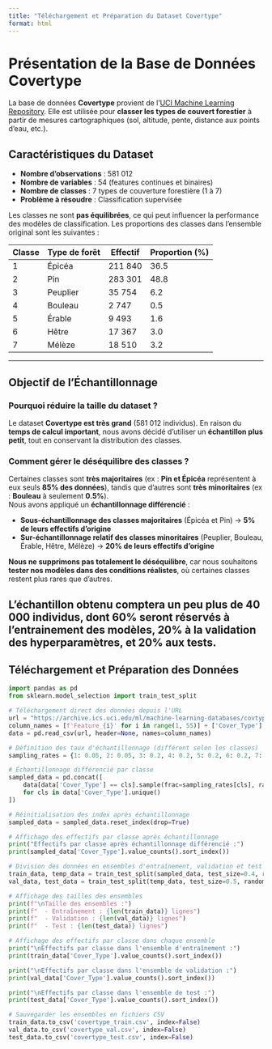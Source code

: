 ```yaml
---
title: "Téléchargement et Préparation du Dataset Covertype"
format: html
---
```

# Présentation de la Base de Données Covertype

La base de données **Covertype** provient de l'[UCI Machine Learning Repository](https://archive.ics.uci.edu/ml/datasets/Covertype). Elle est utilisée pour **classer les types de couvert forestier** à partir de mesures cartographiques (sol, altitude, pente, distance aux points d'eau, etc.).

## Caractéristiques du Dataset

- **Nombre d'observations** : 581 012
- **Nombre de variables** : 54 (features continues et binaires)
- **Nombre de classes** : 7 types de couverture forestière (1 à 7)
- **Problème à résoudre** : Classification supervisée

Les classes ne sont **pas équilibrées**, ce qui peut influencer la performance des modèles de classification. Les proportions des classes dans l’ensemble original sont les suivantes :

| Classe | Type de forêt                   | Effectif | Proportion (%) |
|--------|---------------------------------|-----------|---------------|
| 1      | Épicéa                          | 211 840   | 36.5          |
| 2      | Pin                             | 283 301   | 48.8          |
| 3      | Peuplier                        | 35 754    | 6.2           |
| 4      | Bouleau                         | 2 747     | 0.5           |
| 5      | Érable                          | 9 493     | 1.6           |
| 6      | Hêtre                           | 17 367    | 3.0           |
| 7      | Mélèze                          | 18 510    | 3.2           |

---

## Objectif de l'Échantillonnage

### Pourquoi réduire la taille du dataset ?
Le dataset **Covertype est très grand** (581 012 individus). En raison du **temps de calcul important**, nous avons décidé d'utiliser un **échantillon plus petit**, tout en conservant la distribution des classes.

### Comment gérer le déséquilibre des classes ?
Certaines classes sont **très majoritaires** (ex : **Pin et Épicéa** représentent à eux seuls **85% des données**), tandis que d'autres sont **très minoritaires** (ex : **Bouleau** à seulement **0.5%**).  
Nous avons appliqué un **échantillonnage différencié** :

- **Sous-échantillonnage des classes majoritaires** (Épicéa et Pin) → **5% de leurs effectifs d'origine**
- **Sur-échantillonnage relatif des classes minoritaires** (Peuplier, Bouleau, Érable, Hêtre, Mélèze) → **20% de leurs effectifs d'origine**

**Nous ne supprimons pas totalement le déséquilibre**, car nous souhaitons **tester nos modèles dans des conditions réalistes**, où certaines classes restent plus rares que d'autres.

L'échantillon obtenu comptera un peu plus de 40 000 individus, dont 60% seront réservés à l'entrainement des modèles, 20% à la validation des hyperparamètres, et 20% aux tests.
---

## Téléchargement et Préparation des Données

```python
import pandas as pd
from sklearn.model_selection import train_test_split

# Téléchargement direct des données depuis l'URL
url = "https://archive.ics.uci.edu/ml/machine-learning-databases/covtype/covtype.data.gz"
column_names = [f'Feature_{i}' for i in range(1, 55)] + ['Cover_Type']
data = pd.read_csv(url, header=None, names=column_names)

# Définition des taux d'échantillonnage (différent selon les classes)
sampling_rates = {1: 0.05, 2: 0.05, 3: 0.2, 4: 0.2, 5: 0.2, 6: 0.2, 7: 0.2}

# Échantillonnage différencié par classe
sampled_data = pd.concat([
    data[data['Cover_Type'] == cls].sample(frac=sampling_rates[cls], random_state=42)
    for cls in data['Cover_Type'].unique()
])

# Réinitialisation des index après échantillonnage
sampled_data = sampled_data.reset_index(drop=True)

# Affichage des effectifs par classe après échantillonnage
print("Effectifs par classe après échantillonnage différencié :")
print(sampled_data['Cover_Type'].value_counts().sort_index())

# Division des données en ensembles d'entraînement, validation et test
train_data, temp_data = train_test_split(sampled_data, test_size=0.4, random_state=42, stratify=sampled_data['Cover_Type'])
val_data, test_data = train_test_split(temp_data, test_size=0.5, random_state=42, stratify=temp_data['Cover_Type'])

# Affichage des tailles des ensembles
print(f"\nTaille des ensembles :")
print(f"  - Entraînement : {len(train_data)} lignes")
print(f"  - Validation : {len(val_data)} lignes")
print(f"  - Test : {len(test_data)} lignes")

# Affichage des effectifs par classe dans chaque ensemble
print("\nEffectifs par classe dans l'ensemble d'entraînement :")
print(train_data['Cover_Type'].value_counts().sort_index())

print("\nEffectifs par classe dans l'ensemble de validation :")
print(val_data['Cover_Type'].value_counts().sort_index())

print("\nEffectifs par classe dans l'ensemble de test :")
print(test_data['Cover_Type'].value_counts().sort_index())

# Sauvegarder les ensembles en fichiers CSV
train_data.to_csv('covertype_train.csv', index=False)
val_data.to_csv('covertype_val.csv', index=False)
test_data.to_csv('covertype_test.csv', index=False)
```

